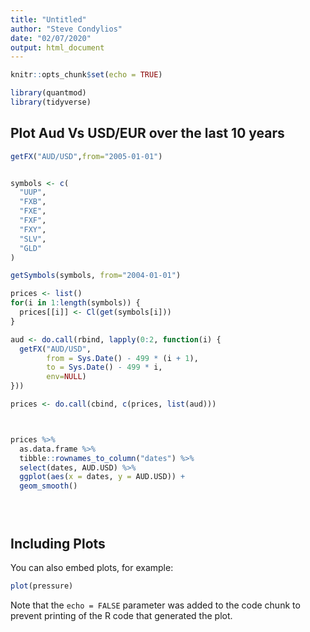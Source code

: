 ```yaml
---
title: "Untitled"
author: "Steve Condylios"
date: "02/07/2020"
output: html_document
---
```


```r
knitr::opts_chunk$set(echo = TRUE)

library(quantmod)
library(tidyverse)
```

## Plot Aud Vs USD/EUR over the last 10 years



```r

getFX("AUD/USD",from="2005-01-01")


symbols <- c(
  "UUP",
  "FXB",
  "FXE",
  "FXF",
  "FXY",
  "SLV",
  "GLD"
)

getSymbols(symbols, from="2004-01-01")

prices <- list()
for(i in 1:length(symbols)) {
  prices[[i]] <- Cl(get(symbols[i]))  
}

aud <- do.call(rbind, lapply(0:2, function(i) {
  getFX("AUD/USD", 
        from = Sys.Date() - 499 * (i + 1),
        to = Sys.Date() - 499 * i,
        env=NULL)
}))

prices <- do.call(cbind, c(prices, list(aud)))



prices %>%
  as.data.frame %>% 
  tibble::rownames_to_column("dates") %>% 
  select(dates, AUD.USD) %>% 
  ggplot(aes(x = dates, y = AUD.USD)) +
  geom_smooth()





```

## Including Plots

You can also embed plots, for example:

```r
plot(pressure)
```

Note that the `echo = FALSE` parameter was added to the code chunk to prevent printing of the R code that generated the plot.












